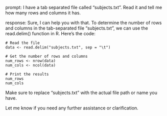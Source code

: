 prompt:
I have a tab separated file called "subjects.txt". Read it and tell me how many rows and columns it has. 

response:
Sure, I can help you with that. To determine the number of rows and columns in the tab-separated file "subjects.txt", we can use the read.delim() function in R. Here's the code:

```
# Read the file
data <- read.delim("subjects.txt", sep = "\t")

# Get the number of rows and columns
num_rows <- nrow(data)
num_cols <- ncol(data)

# Print the results
num_rows
num_cols
```

Make sure to replace "subjects.txt" with the actual file path or name you have. 

Let me know if you need any further assistance or clarification.
